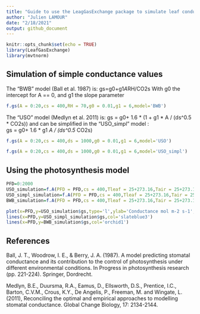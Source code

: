 ```yaml
---
title: "Guide to use the LeagGasExchange package to simulate leaf conductance"
author: "Julien LAMOUR"
date: "2/18/2021"
output: github_document
---
```


```r

knitr::opts_chunk$set(echo = TRUE)
library(LeafGasExchange)
library(mvtnorm)
```



## Simulation of simple conductance values

The "BWB" model (Ball et al. 1987) is:
gs=g0+g1*A*RH/CO2s
With g0 the intercept for A == 0, and g1 the slope parameter

```r
f.gs(A = 0:20,cs = 400,RH = 70,g0 = 0.01,g1 = 6,model='BWB')
```

The "USO" model (Medlyn et al. 2011) is: 
gs = g0+ 1.6 * (1 + g1 * A / (ds^0.5 * CO2s)) and can be simplified in the "USO_simpl" model :  
gs = g0+ 1.6 * g1 *A / (ds^0.5 * CO2s)

```r
f.gs(A = 0:20,cs = 400,ds = 1000,g0 = 0.01,g1 = 6,model='USO')
```

```r
f.gs(A = 0:20,cs = 400,ds = 1000,g0 = 0.01,g1 = 6,model='USO_simpl')
```

## Using the photosynthesis model


```r
PFD=0:2000
USO_simulation=f.A(PFD = PFD,cs = 400,Tleaf = 25+273.16,Tair = 25+273.16,RH = 70,param = f.make.param(g0=00,g1=3,model.gs = "USO"))
USO_simpl_simulation=f.A(PFD = PFD,cs = 400,Tleaf = 25+273.16,Tair = 25+273.16,RH = 70,param = f.make.param(g0=0,g1=3,model.gs = "USO_simpl"))
BWB_simulation=f.A(PFD = PFD,cs = 400,Tleaf = 25+273.16,Tair = 25+273.16,RH = 70,param = f.make.param(g0=0.0,g1=5,model.gs = "BWB"))

plot(x=PFD,y=USO_simulation$gs,type='l',ylab='Conductance mol m-2 s-1',col='lightblue')
lines(x=PFD,y=USO_simpl_simulation$gs,col='slateblue3')
lines(x=PFD,y=BWB_simulation$gs,col='orchid1')

```



## References
Ball, J. T., Woodrow, I. E., & Berry, J. A. (1987). A model predicting stomatal conductance and its contribution to the control of photosynthesis under different environmental conditions. In Progress in photosynthesis research (pp. 221-224). Springer, Dordrecht.

Medlyn, B.E., Duursma, R.A., Eamus, D., Ellsworth, D.S., Prentice, I.C., Barton, C.V.M., Crous, K.Y., De Angelis, P., Freeman, M. and Wingate, L. (2011), Reconciling the optimal and empirical approaches to modelling stomatal conductance. Global Change Biology, 17: 2134-2144. 

